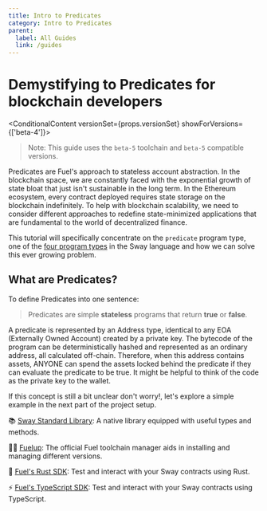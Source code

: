 ```yaml
---
title: Intro to Predicates
category: Intro to Predicates
parent:
  label: All Guides
  link: /guides
---
```


# Demystifying to Predicates for blockchain developers

<ConditionalContent versionSet={props.versionSet} showForVersions={['beta-4']}>
> Note: This guide uses the `beta-5` toolchain and `beta-5` compatible versions.
</ConditionalContent>

Predicates are Fuel's approach to stateless account abstraction. In the blockchain space, we are constantly faced with the exponential growth of state bloat that just isn't sustainable in the long term. 
In the Ethereum ecosystem, every contract deployed requires state storage on the blockchain indefinitely. 
To help with blockchain scalability, we need to consider different approaches to redefine state-minimized applications that are fundamental to the world of decentralized finance.

This tutorial will specifically concentrate on the `predicate` program type, one of the [four program types](/docs/sway/sway-program-types/) in the Sway language and how we can solve this ever growing problem.

## What are Predicates?

To define Predicates into one sentence:

> Predicates are simple **stateless** programs that return **true** or **false**. 

A predicate is represented by an Address type, identical to any EOA (Externally Owned Account) created by a private key. The bytecode of the program can be deterministically hashed and represented as an ordinary address, all calculated off-chain. 
Therefore, when this address contains assets, ANYONE can spend the assets locked behind the predicate if they can evaluate the predicate to be true. It might be helpful to think of the code as the private key to the wallet. 

If this concept is still a bit unclear don't worry!, let's explore a simple example in the next part of the project setup.

📚 [Sway Standard Library](https://fuellabs.github.io/sway/master/std/): A native library equipped with useful types and methods.

🧑‍🔧 [Fuelup](https://docs.fuel.network/docs/fuelup/): The official Fuel toolchain manager aids in installing and managing different versions.

🦀 [Fuel's Rust SDK](https://docs.fuel.network/docs/fuels-rs/): Test and interact with your Sway contracts using Rust.

⚡ [Fuel's TypeScript SDK](https://docs.fuel.network/docs/fuels-ts/): Test and interact with your Sway contracts using TypeScript.
